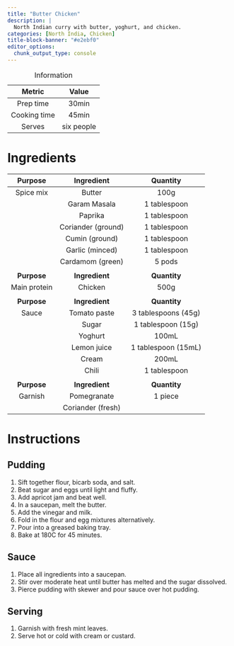 ```yaml
---
title: "Butter Chicken"
description: |
  North Indian curry with butter, yoghurt, and chicken.
categories: [North India, Chicken]
title-block-banner: "#e2ebf0"
editor_options: 
  chunk_output_type: console
---
```


|    Metric    |   Value    |
|:------------:|:----------:|
|  Prep time   |   30min    |
| Cooking time |   45min    |
|    Serves    | six people |

: Information

# Ingredients

| **Purpose**  |   **Ingredient**   |    **Quantity**     |
|:------------:|:------------------:|:-------------------:|
|  Spice mix   |       Butter       |        100g         |
|              |    Garam Masala    |    1 tablespoon     |
|              |      Paprika       |    1 tablespoon     |
|              | Coriander (ground) |    1 tablespoon     |
|              |   Cumin (ground)   |    1 tablespoon     |
|              |  Garlic (minced)   |    1 tablespoon     |
|              |  Cardamom (green)  |       5 pods        |
|              |                    |                     |
| **Purpose**  |   **Ingredient**   |    **Quantity**     |
| Main protein |      Chicken       |        500g         |
|              |                    |                     |
| **Purpose**  |   **Ingredient**   |    **Quantity**     |
|    Sauce     |    Tomato paste    | 3 tablespoons (45g) |
|              |       Sugar        | 1 tablespoon (15g)  |
|              |      Yoghurt       |        100mL        |
|              |    Lemon juice     | 1 tablespoon (15mL) |
|              |       Cream        |        200mL        |
|              |       Chili        |    1 tablespoon     |
|              |                    |                     |
| **Purpose**  |   **Ingredient**   |    **Quantity**     |
|   Garnish    |    Pomegranate     |       1 piece       |
|              | Coriander (fresh)  |                     |

# Instructions

## Pudding

1.  Sift together flour, bicarb soda, and salt.
2.  Beat sugar and eggs until light and fluffy.
3.  Add apricot jam and beat well.
4.  In a saucepan, melt the butter.
5.  Add the vinegar and milk.
6.  Fold in the flour and egg mixtures alternatively.
7.  Pour into a greased baking tray.
8.  Bake at 180C for 45 minutes.

## Sauce

1.  Place all ingredients into a saucepan.
2.  Stir over moderate heat until butter has melted and the sugar dissolved.
3.  Pierce pudding with skewer and pour sauce over hot pudding.

## Serving

1.  Garnish with fresh mint leaves.
2.  Serve hot or cold with cream or custard.
